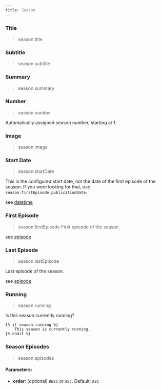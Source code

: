 ```yaml
---
title: Season
---
```


### Title
> season.title

### Subtitle
> season.subtitle

### Summary
> season.summary

### Number
> season.number

Automatically assigned season number, starting at 1.

### Image
> season.image

### Start Date
> season.startDate

This is the configured start date, not the date of the first episode of the season. If you were looking for that, use `season.firstEpisode.publicationDate`.

see [datetime](./date-time)

### First Episode
> season.firstEpisode
First episode of the season.

see [episode](./episode)

### Last Episode
> season.lastEpisode

Last episode of the season.

see [episode](./episode)

### Running
> season.running

Is this season currently running?

```twig
{% if season.running %}
    This season is currently running.
{% endif %}
```

### Season Episodes
> season.episodes

#### Parameters:

* __order__: (optional) `DESC` or `ASC`. Default: `ASC`
